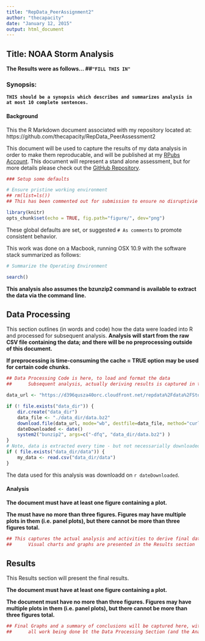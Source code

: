 ```yaml
---
title: "RepData_PeerAssignment2"
author: "thecapacity"
date: "January 12, 2015"
output: html_document
---
```


## Title: NOAA Storm Analysis

**The Results were as follows... ##```"FILL THIS IN"```**

### Synopsis:

**```THIS should be a synopsis which describes and summarizes analysis in at most 10 complete sentences.```**

#### Background

This the R Markdown document associated with my repository located at: https://github.com/thecapacity/RepData_PeerAssessment2

This document will be used to capture the results of my data analysis in order to make them reproducable, and will be published at my [RPubs Account](http://rpubs.com/thecapacity/). This document will represent a stand alone assessment, but for more details please check out the [GitHub Repository](http://rpubs.com/thecapacity/).

```r
### Setup some defaults

# Ensure pristine working environment
## rm(list=ls())
## This has been commented out for submission to ensure no disruptivie side-effets for others

library(knitr)
opts_chunk$set(echo = TRUE, fig.path="figure/", dev="png")
```

These global defaults are set, or suggested ```# As comments``` to promote consistent behavior.

This work was done on a Macbook, running OSX 10.9 with the software stack summarized as follows:
```r
# Summarize the Operating Environment

search()
```

**This analysis also assumes the bzunzip2 command is available to extract the data via the command line.**

## Data Processing

This section outlines (in words and code) how the data were loaded into R and processed for subsequent analysis. **Analysis will start from the raw CSV file containing the data; and there will be no preprocessing outside of this document.**

**If preprocessing is time-consuming the cache = TRUE option may be used for certain code chunks.**

```r
## Data Processing Code is here, to load and format the data
##      Subsequent analysis, actually deriving results is captured in the analysis sub-section.

data_url <- "https://d396qusza40orc.cloudfront.net/repdata%2Fdata%2FStormData.csv.bz2"

if (! file.exists("data_dir")) {
    dir.create("data_dir")
    data_file <- "./data_dir/data.bz2"
    download.file(data_url, mode="wb", destfile=data_file, method="curl")
    dateDownloaded <- date()
    system2("bunzip2", args=c("-dfq", "data_dir/data.bz2") )
}
# Note, data is extracted every time - but not necessarially downloaded - to ensure consistency
if ( file.exists("data_dir/data")) {
    my_data <- read.csv("data_dir/data")
}
```

The data used for this analysis was downloadd on ```r dateDownloaded```.

#### Analysis

**The document must have at least one figure containing a plot.**

**The must have no more than three figures. Figures may have multiple plots in them (i.e. panel plots), but there cannot be more than three figures total.**

```r
## This captures the actual analysis and activities to derive final data
##      Visual charts and graphs are presented in the Results section

```

## Results

This Results section will present the final results.

**The document must have at least one figure containing a plot.**

**The document must have no more than three figures. Figures may have multiple plots in them (i.e. panel plots), but there cannot be more than three figures total.**

```r
## Final Graphs and a summary of conclusions will be captured here, with
##      all work being done bt the Data Processing Section (and the Analysis Sub-Sectin)

```
